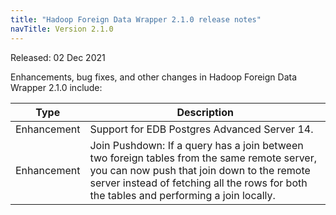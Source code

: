 ```yaml
---
title: "Hadoop Foreign Data Wrapper 2.1.0 release notes"
navTitle: Version 2.1.0
---
```


Released: 02 Dec 2021

Enhancements, bug fixes, and other changes in Hadoop Foreign Data Wrapper 2.1.0 include:

| Type        | Description |
| ----------- |------------ |
| Enhancement | Support for EDB Postgres Advanced Server 14. |
| Enhancement | Join Pushdown: If a query has a join between two foreign tables from the same remote server, you can now push that join down to the remote server instead of fetching all the rows for both the tables and performing a join locally. |


